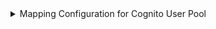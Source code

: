 <details>
<summary>Mapping Configuration for Cognito User Pool</summary>

```yaml showLineNumbers
resources:
  - kind: AWS::Cognito::UserPool
    selector:
      query: 'true'
      useGetResourceAPI: 'true'
    port:
      entity:
        mappings:
          identifier: .Identifier
          title: .Properties.UserPoolName
          blueprint: '"cognitoUserPool"'
          properties:
            link: >-
                'https://console.aws.amazon.com/go/view?arn=' +
                .Properties.Arn
            arn: .Properties.Arn
            userPoolId: .Properties.UserPoolId
            providerName: .Properties.ProviderName
            status: .Properties.Status
            creationDate: .Properties.CreationDate
            mfaConfiguration: .Properties.MfaConfiguration
            kind: .__Kind
            region: .__Region
          relations:
            account: .__AccountId
```

</details>

